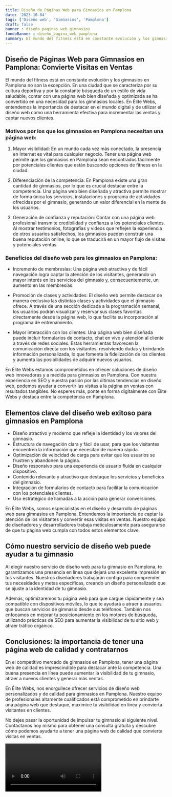```yaml
---
title: Diseño de Páginas Web para Gimnasios en Pamplona
date: '2023-10-04'
tags: ['Diseño web', 'Gimnasios', 'Pamplona']
draft: false
banner : diseño_paginas_web_gimnasios
fondoBanner : diseño_pagina_web_pamplona
summary: El mundo del fitness está en constante evolución y los gimnasios en Pamplona no son la excepción. En una ciudad que se caracteriza por su cultura deportiva y por la constante búsqueda de un estilo de vida saludable, contar con una página web bien diseñada y optimizada se ha convertido en una necesidad para los gimnasios locales. En Élite Webs, entendemos la importancia de destacar en el mundo digital y de utilizar el diseño web como una herramienta efectiva para incrementar las ventas y captar nuevos clientes.
---
```


## Diseño de Páginas Web para Gimnasios en Pamplona: Convierte Visitas en Ventas

El mundo del fitness está en constante evolución y los gimnasios en Pamplona no son la excepción. En una ciudad que se caracteriza por su cultura deportiva y por la constante búsqueda de un estilo de vida saludable, contar con una página web bien diseñada y optimizada se ha convertido en una necesidad para los gimnasios locales. En Élite Webs, entendemos la importancia de destacar en el mundo digital y de utilizar el diseño web como una herramienta efectiva para incrementar las ventas y captar nuevos clientes.

### Motivos por los que los gimnasios en Pamplona necesitan una página web:

1. Mayor visibilidad: En un mundo cada vez más conectado, la presencia en Internet es vital para cualquier negocio. Tener una página web permite que los gimnasios en Pamplona sean encontrados fácilmente por potenciales clientes que están buscando opciones de fitness en la ciudad.

2. Diferenciación de la competencia: En Pamplona existe una gran cantidad de gimnasios, por lo que es crucial destacar entre la competencia. Una página web bien diseñada y atractiva permite mostrar de forma única los servicios, instalaciones y programa de actividades ofrecidas por el gimnasio, generando un valor diferencial en la mente de los usuarios.

3. Generación de confianza y reputación: Contar con una página web profesional transmite credibilidad y confianza a los potenciales clientes. Al mostrar testimonios, fotografías y videos que reflejen la experiencia de otros usuarios satisfechos, los gimnasios pueden construir una buena reputación online, lo que se traducirá en un mayor flujo de visitas y potenciales ventas.

### Beneficios del diseño web para los gimnasios en Pamplona:

- Incremento de membresías: Una página web atractiva y de fácil navegación logra captar la atención de los visitantes, generando un mayor interés en los servicios del gimnasio y, consecuentemente, un aumento en las membresías.

- Promoción de clases y actividades: El diseño web permite destacar de manera exclusiva las distintas clases y actividades que el gimnasio ofrece. A través de una sección dedicada a la programación semanal, los usuarios podrán visualizar y reservar sus clases favoritas directamente desde la página web, lo que facilita su incorporación al programa de entrenamiento.

- Mayor interacción con los clientes: Una página web bien diseñada puede incluir formularios de contacto, chat en vivo y atención al cliente a través de redes sociales. Estas herramientas favorecen la comunicación directa con los visitantes, resolviendo dudas y brindando información personalizada, lo que fomenta la fidelización de los clientes y aumenta las posibilidades de adquirir nuevos usuarios.

En Élite Webs estamos comprometidos en ofrecer soluciones de diseño web innovadoras y a medida para gimnasios en Pamplona. Con nuestra experiencia en SEO y nuestra pasión por las últimas tendencias en diseño web, podemos ayudar a convertir las visitas a la página en ventas con resultados tangibles. No esperes más, ponte en forma digitalmente con Élite Webs y destaca entre la competencia en Pamplona.

<GifSeo />

<Cta />

## Elementos clave del diseño web exitoso para gimnasios en Pamplona

- Diseño atractivo y moderno que refleje la identidad y los valores del gimnasio.
- Estructura de navegación clara y fácil de usar, para que los visitantes encuentren la información que necesitan de manera rápida.
- Optimización de velocidad de carga para evitar que los usuarios se frustren y abandonen la página.
- Diseño responsivo para una experiencia de usuario fluida en cualquier dispositivo.
- Contenido relevante y atractivo que destaque los servicios y beneficios del gimnasio.
- Integración de formularios de contacto para facilitar la comunicación con los potenciales clientes.
- Uso estratégico de llamadas a la acción para generar conversiones.

En Élite Webs, somos especialistas en el diseño y desarrollo de páginas web para gimnasios en Pamplona. Entendemos la importancia de captar la atención de los visitantes y convertir esas visitas en ventas. Nuestro equipo de diseñadores y desarrolladores trabaja meticulosamente para asegurarse de que tu página web cumpla con todos estos elementos clave.

## Cómo nuestro servicio de diseño web puede ayudar a tu gimnasio

Al elegir nuestro servicio de diseño web para tu gimnasio en Pamplona, te garantizamos una presencia en línea que dejará una excelente impresión en tus visitantes. Nuestros diseñadores trabajarán contigo para comprender tus necesidades y metas específicas, creando un diseño personalizado que se ajuste a la identidad de tu gimnasio.

Además, optimizaremos tu página web para que cargue rápidamente y sea compatible con dispositivos móviles, lo que te ayudará a atraer a usuarios que buscan servicios de gimnasio desde sus teléfonos. También nos enfocamos en mejorar tu posicionamiento en los motores de búsqueda, utilizando prácticas de SEO para aumentar la visibilidad de tu sitio web y atraer tráfico orgánico.

## Conclusiones: la importancia de tener una página web de calidad y contratarnos

En el competitivo mercado de gimnasios en Pamplona, tener una página web de calidad es imprescindible para destacar ante la competencia. Una buena presencia en línea puede aumentar la visibilidad de tu gimnasio, atraer a nuevos clientes y generar más ventas.

En Élite Webs, nos enorgullece ofrecer servicios de diseño web personalizados y de calidad para gimnasios en Pamplona. Nuestro equipo de profesionales altamente cualificados está comprometido en brindarte una página web que destaque, maximice tu visibilidad en línea y convierta visitantes en clientes.

No dejes pasar la oportunidad de impulsar tu gimnasio al siguiente nivel. Contáctanos hoy mismo para obtener una consulta gratuita y descubre cómo podemos ayudarte a tener una página web de calidad que convierta visitas en ventas.

<Video />

<CtaBot job='Gimnasios' city='Pamplona'/>

<Gmaps query='Pamplona+españa+maps' />